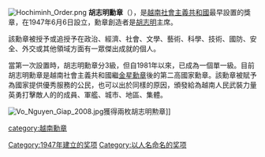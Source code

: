 {{Infobox military award
|name= 胡志明勳章<br>{{Lang|vi|Huân chương Hồ Chí Minh}}
|image=[[File:Hochiminh_Order.png|100px]]<br>[[File:Vietnam_Hochiminh_Order_ribbon.png|100px]]
|caption= 
|awarded_by= [[越南政府|越南政府]]
|status= 授予中
|type= 
|eligibility= 越南平民、軍事人員及組織，外國人
|for= 在政治、經濟、文學、藝術、科學、科技、國防、治安、外交等任何一個領域有卓著建樹
|established= 1947年6月6日
|first_award= 
|last_award= 
|total= 
|posthumous= 
|recipients= 
|higher=[[金星勳章_(越南)|金星勳章]]
|lower= [[獨立勳章|獨立勳章]]
|image2=
|caption2=
}}
[[File:Hochiminh_Order.png|thumb]]
'''胡志明勳章'''（{{lang-vi|Huân chương Hồ Chí Minh}}），是[[越南社會主義共和國|越南社會主義共和國]]最早設置的獎章，在1947年6月6日設立，勳章創造者是[[胡志明|胡志明]]主席。

該勳章被授予或追授予在政治、經濟、社會、文學、藝術、科學、技術、國防、安全、外交或其他領域方面有一眾傑出成就的個人。

當第一次設置時，胡志明勳章分3級，但自1981年以來，已成為一個單一級。目前胡志明勳章是越南社會主義共和國繼[[金星勳章_(越南)|金星勳章]]後的第二高國家勳章。該勳章被賦予為國家提供優秀服務的公民，也可以出於同樣的原因，頒發給為越南人民武裝力量英勇打擊敵人的的成員、軍艦、城市、地區、集體。

[[File:Vo_Nguyen_Giap_2008.jpg|thumb]]獲得兩枚胡志明勲章]]

[[category:越南勳章|category:越南勳章]]
[[Category:1947年建立的奖项|Category:1947年建立的奖项]]
[[Category:以人名命名的奖项|Category:以人名命名的奖项]]